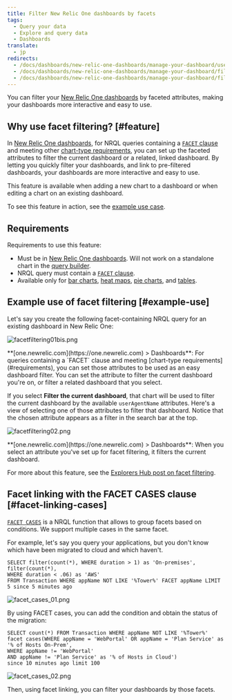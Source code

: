 ```yaml
---
title: Filter New Relic One dashboards by facets
tags:
  - Query your data
  - Explore and query data
  - Dashboards
translate:
  - jp
redirects:
  - /docs/dashboards/new-relic-one-dashboards/manage-your-dashboard/use-facets-filter-dashboards
  - /docs/dashboards/new-relic-one-dashboards/manage-your-dashboard/filter-dashboards-facets
  - /docs/dashboards/new-relic-one-dashboards/manage-your-dashboard/filter-new-relic-one-dashboards-facets
---
```


You can filter your [New Relic One dashboards](/docs/dashboards/new-relic-one-dashboards/get-started/introduction-new-relic-one-dashboards) by faceted attributes, making your dashboards more interactive and easy to use.

## Why use facet filtering? [#feature]

In [New Relic One dashboards](/docs/dashboards/new-relic-one-dashboards/get-started/introduction-new-relic-one-dashboards), for NRQL queries containing a [`FACET` clause](/docs/query-data/nrql-new-relic-query-language/getting-started/nrql-syntax-components-functions#sel-facet) and meeting other [chart-type requirements](#requirements), you can set up the faceted attributes to filter the current dashboard or a related, linked dashboard. By letting you quickly filter your dashboards, and link to pre-filtered dashboards, your dashboards are more interactive and easy to use.

This feature is available when adding a new chart to a dashboard or when editing a chart on an existing dashboard.

To see this feature in action, see the [example use case](#example-use).

## Requirements

Requirements to use this feature:

* Must be in [New Relic One dashboards](/docs/dashboards/new-relic-one-dashboards/get-started/introduction-new-relic-one-dashboards). Will not work on a standalone chart in the [query builder](/docs/chart-builder/use-chart-builder/get-started/introduction-chart-builder).
* NRQL query must contain a [`FACET` clause](/docs/query-data/nrql-new-relic-query-language/getting-started/nrql-syntax-components-functions#sel-facet).
* Available only for [bar charts](/docs/insights/use-insights-ui/manage-dashboards/chart-types#widget-barchart), [heat maps](/docs/insights/use-insights-ui/manage-dashboards/chart-types#widget-heatmap), [pie charts](/docs/insights/use-insights-ui/manage-dashboards/chart-types#widget-piechart), and [tables](/docs/insights/use-insights-ui/manage-dashboards/chart-types#widget-table).

## Example use of facet filtering [#example-use]

Let's say you create the following facet-containing NRQL query for an existing dashboard in New Relic One:

![facetfiltering01bis.png](./images/facetfiltering01bis.png "facetfiltering01bis.png")

<figcaption>
  **[one.newrelic.com](https://one.newrelic.com) > Dashboards**: For queries containing a `FACET` clause and meeting [chart-type requirements](#requirements), you can set those attributes to be used as an easy dashboard filter. You can set the attribute to filter the current dashboard you're on, or filter a related dashboard that you select.
</figcaption>

If you select **Filter the current dashboard**, that chart will be used to filter the current dashboard by the available `userAgentName` attributes. Here's a view of selecting one of those attributes to filter that dashboard. Notice that the chosen attribute appears as a filter in the search bar at the top.

![facetfiltering02.png](./images/facetfiltering02.png "facetfiltering02.png")

<figcaption>
  **[one.newrelic.com](https://one.newrelic.com) > Dashboards**: When you select an attribute you've set up for facet filtering, it filters the current dashboard.
</figcaption>

For more about this feature, see the [Explorers Hub post on facet filtering](https://discuss.newrelic.com/t/facet-linking-in-new-relic-one-now-you-can-use-facets-to-filter-your-new-relic-one-dashboards/82289).

## Facet linking with the FACET CASES clause [#facet-linking-cases]

[`FACET CASES`](/docs/query-your-data/nrql-new-relic-query-language/get-started/nrql-syntax-clauses-functions#sel-facet-cases) is a NRQL function that allows to group facets based on conditions. We support multiple cases in the same facet.

For example, let's say you query your applications, but you don't know which have been migrated to cloud and which haven't.

```
SELECT filter(count(*), WHERE duration > 1) as 'On-premises', filter(count(*), 
WHERE duration < .06) as 'AWS' 
FROM Transaction WHERE appName NOT LIKE '%Tower%' FACET appName LIMIT 5 since 5 minutes ago
```

![facet_cases_01.png](./images/facet_cases_01.png "facet_cases_01.png")

By using FACET cases, you can add the condition and obtain the status of the migration:

```
SELECT count(*) FROM Transaction WHERE appName NOT LIKE '%Tower%' 
facet cases(WHERE appName = 'WebPortal' OR appName = 'Plan Service' as '% of Hosts On-Prem', 
WHERE appName != 'WebPortal' 
AND appName != 'Plan Service' as '% of Hosts in Cloud') 
since 10 minutes ago limit 100
```

![facet_cases_02.png](./images/facet_cases_02.png "facet_cases_02.png")

Then, using facet linking, you can filter your dashboards by those facets.
